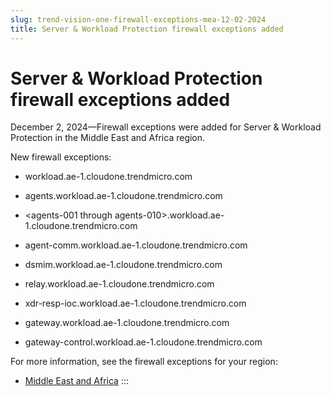 ```yaml
---
slug: trend-vision-one-firewall-exceptions-mea-12-02-2024
title: Server & Workload Protection firewall exceptions added
---
```

# Server & Workload Protection firewall exceptions added

December 2, 2024—Firewall exceptions were added for Server & Workload Protection in the Middle East and Africa region.

New firewall exceptions:

- workload.ae-1.cloudone.trendmicro.com

- agents.workload.ae-1.cloudone.trendmicro.com

- \<agents-001 through agents-010\>.workload.ae-1.cloudone.trendmicro.com

- agent-comm.workload.ae-1.cloudone.trendmicro.com

- dsmim.workload.ae-1.cloudone.trendmicro.com

- relay.workload.ae-1.cloudone.trendmicro.com

- xdr-resp-ioc.workload.ae-1.cloudone.trendmicro.com

- gateway.workload.ae-1.cloudone.trendmicro.com

- gateway-control.workload.ae-1.cloudone.trendmicro.com

For more information, see the firewall exceptions for your region:

- [Middle East and Africa](firewall-uae-all-exceptions.mdx)
:::
